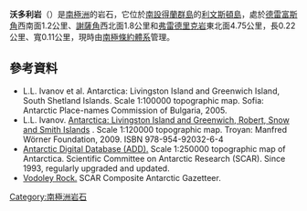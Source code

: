 {{coord|62|31|13.5|S|60|51|35|W|display=title}}

'''沃多利岩'''（{{lang-en|Vodoley Rock}}）是[[南極洲|南極洲]]的岩石，它位於[[南設得蘭群島|南設得蘭群島]]的[[利文斯頓島|利文斯頓島]]，處於[[德雷富斯角|德雷富斯角]]西南面1.2公里、[[謝薩角|謝薩角]]西北面1.8公里和[[弗雷德里克岩|弗雷德里克岩]]東北面4.75公里，長0.22公里、寬0.11公里，現時由[[南極條約體系|南極條約體系]]管理。

==參考資料==
* L.L. Ivanov et al. Antarctica: Livingston Island and Greenwich Island, South Shetland Islands. Scale 1:100000 topographic map. Sofia: Antarctic Place-names Commission of Bulgaria, 2005.
* L.L. Ivanov. [http://apcbg.org/image023.jpg Antarctica: Livingston Island and Greenwich, Robert, Snow and Smith Islands] {{Wayback|url=http://apcbg.org/image023.jpg |date=20080424075823 }}. Scale 1:120000 topographic map.  Troyan: Manfred Wörner Foundation, 2009.  ISBN 978-954-92032-6-4
* [http://www.add.scar.org Antarctic Digital Database (ADD).] {{Wayback|url=http://www.add.scar.org/ |date=20170305000653 }} Scale 1:250000 topographic map of Antarctica. Scientific Committee on Antarctic Research (SCAR). Since 1993, regularly upgraded and updated.
*[http://data.aad.gov.au/aadc/gaz/scar/display_name.cfm?gaz_id=137415 Vodoley Rock.] {{Wayback|url=http://data.aad.gov.au/aadc/gaz/scar/display_name.cfm?gaz_id=137415 |date=20140203110227 }} SCAR Composite Antarctic Gazetteer.

{{南设得兰群岛}}

{{Antarctica-geo-stub}}

[[Category:南極洲岩石|Category:南極洲岩石]]